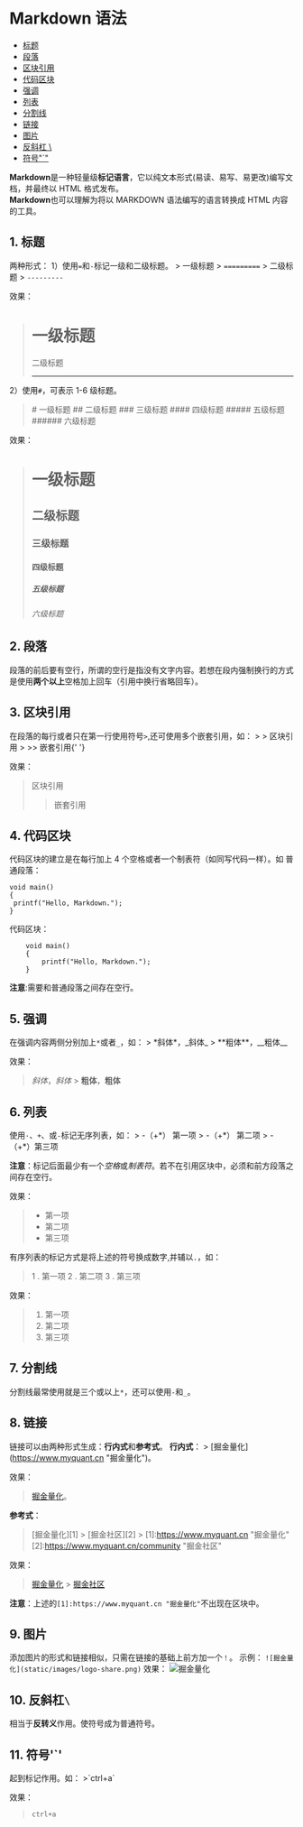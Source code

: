 # Markdown 语法

- [标题](#1)
- [段落](#2)
- [区块引用](#3)
- [代码区块](#4)
- [强调](#5)
- [列表](#6)
- [分割线](#7)
- [链接](#8)
- [图片](#9)
- [反斜杠 \ ](#10)
- [符号"`"](#11)

**Markdown**是一种轻量级**标记语言**，它以纯文本形式(易读、易写、易更改)编写文档，并最终以 HTML 格式发布。  
**Markdown**也可以理解为将以 MARKDOWN 语法编写的语言转换成 HTML 内容的工具。

## 1. 标题

两种形式： 1）使用`=`和`-`标记一级和二级标题。 > 一级标题 > `=========` >
二级标题 > `---------`

效果：

> # 一级标题
>
> 二级标题
>
> ---

2）使用`#`，可表示 1-6 级标题。

> \# 一级标题
> \## 二级标题
> \### 三级标题
> \#### 四级标题
> \##### 五级标题
> \###### 六级标题

效果：

> # 一级标题
>
> ## 二级标题
>
> ### 三级标题
>
> #### 四级标题
>
> ##### 五级标题
>
> ###### 六级标题

## 2. 段落

段落的前后要有空行，所谓的空行是指没有文字内容。若想在段内强制换行的方式是使用**两个以上**空格加上回车（引用中换行省略回车）。

## 3. 区块引用

在段落的每行或者只在第一行使用符号`>`,还可使用多个嵌套引用，如： > \> 区块引用 >
\>> 嵌套引用{' '}

效果：

> 区块引用
>
> > 嵌套引用

## 4. 代码区块

代码区块的建立是在每行加上 4 个空格或者一个制表符（如同写代码一样）。如 普通段落：

```
void main()
{
 printf("Hello, Markdown.");
}
```

代码区块：

```
    void main()
    {
        printf("Hello, Markdown.");
    }
```

**注意**:需要和普通段落之间存在空行。

## 5. 强调

在强调内容两侧分别加上`*`或者`_`，如： > \*斜体\*，\_斜体\_ >
\*\*粗体\*\*，\_\_粗体\_\_

效果：

> _斜体_，_斜体_ > **粗体**，**粗体**

## 6. 列表

使用`·`、`+`、或`-`标记无序列表，如： > \-（+\*） 第一项 > \-（+\*） 第二项 > \-
（+\*）第三项

**注意**：标记后面最少有一个*空格*或*制表符*。若不在引用区块中，必须和前方段落之间存在空行。

效果：

> - 第一项
> - 第二项
> - 第三项

有序列表的标记方式是将上述的符号换成数字,并辅以`.`，如：

> 1 . 第一项
> 2 . 第二项
> 3 . 第三项

效果：

> 1. 第一项
> 2. 第二项
> 3. 第三项

## 7. 分割线

分割线最常使用就是三个或以上`*`，还可以使用`-`和`_`。

## 8. 链接

链接可以由两种形式生成：**行内式**和**参考式**。 **行内式**： >
\[掘金量化\]\(https://www.myquant.cn "掘金量化"\)。

效果：

> [掘金量化](https://www.myquant.cn.html.html.html.html '掘金量化')。

**参考式**：

> \[掘金量化\]\[1\] > \[掘金社区\]\[2\] > \[1\]:https://www.myquant.cn "掘金量化"
> \[2\]:https://www.myquant.cn/community "掘金社区"

效果：

> [掘金量化][1] > [掘金社区][2]

[1]: https://www.myquant.cn '掘金量化'
[2]: https://www.myquant.cn/community '掘金社区'

**注意**：上述的`[1]:https://www.myquant.cn "掘金量化"`不出现在区块中。

## 9. 图片

添加图片的形式和链接相似，只需在链接的基础上前方加一个`！`。 示例： `![掘金量化](static/images/logo-share.png)` 效果：
![掘金量化](static/images/logo-share.png)

## 10. 反斜杠`\`

相当于**反转义**作用。使符号成为普通符号。

## 11. 符号'`'

起到标记作用。如： >\`ctrl+a\`

效果：

> `ctrl+a`
